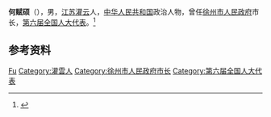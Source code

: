 '''何赋硕'''（{{bd|1925年|}}），男，[[江苏|江苏]][[灌云|灌云]]人，[[中华人民共和国|中华人民共和国]]政治人物，曾任[[徐州市人民政府|徐州市人民政府]]市长，[[第六届全国人大代表|第六届全国人大代表]]。<ref>{{Cite book|title=中华人民共和国职官志|author=何虎生, 李耀东, 向常福主编|publisher=中国社会出版社|year=2003|isbn=9787800883934|location=北京|pages=}}</ref>

== 参考资料 ==
{{reflist}}

{{徐州市市长}}

{{Authority control}}
{{DEFAULTSORT:He何}}
[[Category:何姓|Fu]]
[[Category:灌雲人|Category:灌雲人]]
[[Category:徐州市人民政府市长|Category:徐州市人民政府市长]]
[[Category:第六届全国人大代表|Category:第六届全国人大代表]]

{{中国人物小作品}}
